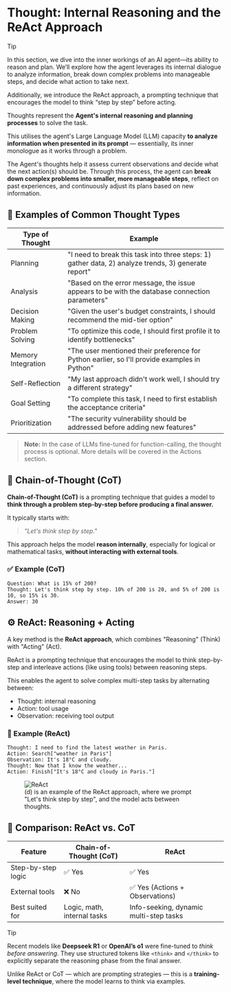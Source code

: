 
# Thought: Internal Reasoning and the ReAct Approach

> [!TIP]
> In this section, we dive into the inner workings of an AI agent—its ability to reason and plan. We’ll explore how the agent leverages its internal dialogue to analyze information, break down complex problems into manageable steps, and decide what action to take next.
>
> Additionally, we introduce the ReAct approach, a prompting technique that encourages the model to think “step by step” before acting.

Thoughts represent the **Agent's internal reasoning and planning processes** to solve the task.

This utilises the agent's Large Language Model (LLM) capacity **to analyze information when presented in its prompt** — essentially, its inner monologue as it works through a problem.

The Agent's thoughts help it assess current observations and decide what the next action(s) should be. Through this process, the agent can **break down complex problems into smaller, more manageable steps**, reflect on past experiences, and continuously adjust its plans based on new information.


## 🧠 Examples of Common Thought Types

| Type of Thought    | Example                                                                 |
|--------------------|-------------------------------------------------------------------------|
| Planning           | "I need to break this task into three steps: 1) gather data, 2) analyze trends, 3) generate report" |
| Analysis           | "Based on the error message, the issue appears to be with the database connection parameters" |
| Decision Making    | "Given the user's budget constraints, I should recommend the mid-tier option" |
| Problem Solving    | "To optimize this code, I should first profile it to identify bottlenecks" |
| Memory Integration | "The user mentioned their preference for Python earlier, so I'll provide examples in Python" |
| Self-Reflection    | "My last approach didn't work well, I should try a different strategy" |
| Goal Setting       | "To complete this task, I need to first establish the acceptance criteria" |
| Prioritization     | "The security vulnerability should be addressed before adding new features" |

> **Note:** In the case of LLMs fine-tuned for function-calling, the thought process is optional. More details will be covered in the Actions section.


## 🔗 Chain-of-Thought (CoT)

**Chain-of-Thought (CoT)** is a prompting technique that guides a model to **think through a problem step-by-step before producing a final answer.**

It typically starts with:  
> *"Let's think step by step."*

This approach helps the model **reason internally**, especially for logical or mathematical tasks, **without interacting with external tools**.

### ✅ Example (CoT)
```
Question: What is 15% of 200?
Thought: Let's think step by step. 10% of 200 is 20, and 5% of 200 is 10, so 15% is 30.
Answer: 30
```


## ⚙️ ReAct: Reasoning + Acting

A key method is the **ReAct approach**, which combines "Reasoning" (Think) with "Acting" (Act). 

ReAct is a prompting technique that encourages the model to think step-by-step and interleave actions (like using tools) between reasoning steps.

This enables the agent to solve complex multi-step tasks by alternating between:
- Thought: internal reasoning
- Action: tool usage
- Observation: receiving tool output

### 🔄 Example (ReAct)
```
Thought: I need to find the latest weather in Paris.
Action: Search["weather in Paris"]
Observation: It's 18°C and cloudy.
Thought: Now that I know the weather...
Action: Finish["It's 18°C and cloudy in Paris."]
```

<figure>
  <img src="https://huggingface.co/datasets/agents-course/course-images/resolve/main/en/unit1/ReAct.png" alt="ReAct"/>
  <figcaption>
    (d) is an example of the ReAct approach, where we prompt "Let's think step by step", and the model acts between thoughts.
  </figcaption>
</figure>


## 🔁 Comparison: ReAct vs. CoT

| Feature              | Chain-of-Thought (CoT)      | ReAct                               |
|----------------------|-----------------------------|-------------------------------------|
| Step-by-step logic   | ✅ Yes                      | ✅ Yes                              |
| External tools       | ❌ No                       | ✅ Yes (Actions + Observations)     |
| Best suited for      | Logic, math, internal tasks | Info-seeking, dynamic multi-step tasks |

> [!TIP]
> Recent models like **Deepseek R1** or **OpenAI’s o1** were fine-tuned to *think before answering*. They use structured tokens like `<think>` and `</think>` to explicitly separate the reasoning phase from the final answer.
>
> Unlike ReAct or CoT — which are prompting strategies — this is a **training-level technique**, where the model learns to think via examples.
